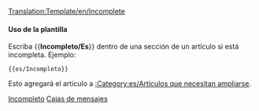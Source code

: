 <noinclude>[[Translation:Template/en/Incomplete]]</noinclude><noinclude></noinclude>{{es/Metaplantilla de avisos| tipo   = contenido
| imagen =en/UnderConstructionOrange.png| texto  = <strong>Incompleto</strong><br>Tenga en cuenta que la información de esta página aún está incompleta, ya que aún está en construcción.
}}<includeonly>{{{1|[[Category:es/Artículos que necesitan ampliarse]]}}}</includeonly><noinclude>

====Uso de la plantilla====
Escriba <nowiki>{{</nowiki>'''Incompleto/Es'''<nowiki>}}</nowiki> dentro de una sección de un artículo si está incompleta. Ejemplo:
<pre>{{es/Incompleto}}</pre>
Esto agregará el artículo a [[:Category:es/Artículos que necesitan ampliarse]].

[[Category:es/Plantillas|Incompleto]][[Category:es/Cajas de mensajes|Cajas de mensajes]]</noinclude>